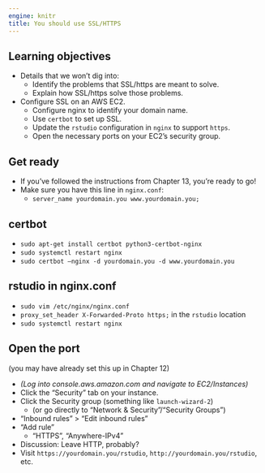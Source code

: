 ```yaml
---
engine: knitr
title: You should use SSL/HTTPS
---
```


## Learning objectives

-   Details that we won't dig into:
    -   Identify the problems that SSL/https are meant to solve.
    -   Explain how SSL/https solve those problems.
-   Configure SSL on an AWS EC2.
    -   Configure nginx to identify your domain name.
    -   Use `certbot` to set up SSL.
    -   Update the `rstudio` configuration in `nginx` to support `https`.
    -   Open the necessary ports on your EC2's security group.

## Get ready {-}

-   If you've followed the instructions from Chapter 13, you're ready to go!
-   Make sure you have this line in `nginx.conf`: 
    -   `server_name yourdomain.you www.yourdomain.you;`

## certbot {-}

-   `sudo apt-get install certbot python3-certbot-nginx`
-   `sudo systemctl restart nginx`
-   `sudo certbot –nginx -d yourdomain.you -d www.yourdomain.you`

## rstudio in nginx.conf {-}

-   `sudo vim /etc/nginx/nginx.conf`
-   `proxy_set_header X-Forwarded-Proto https;` in the `rstudio` location
-   `sudo systemctl restart nginx`

## Open the port {-}

(you may have already set this up in Chapter 12)

-   *(Log into console.aws.amazon.com and navigate to EC2/Instances)*
-   Click the "Security" tab on your instance.
-   Click the Security group (something like `launch-wizard-2`)
    -   (or go directly to "Network & Security"/"Security Groups")
-   "Inbound rules" > "Edit inbound rules"
-   "Add rule"
    -   "HTTPS", "Anywhere-IPv4"
-   Discussion: Leave HTTP, probably?
-   Visit `https://yourdomain.you/rstudio`, `http://yourdomain.you/rstudio`, etc.
